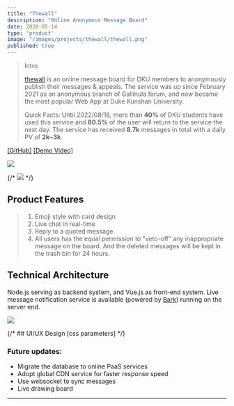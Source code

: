 ```yaml
---
title: "Thewall"
description: "Online Anonymous Message Board"
date: 2020-05-14
type: 'product'
image: "/images/projects/thewall/thewall.png"
published: true
---
```

> Intro
>
> [thewall](https://dku-gallinula.github.io/services/thewall/) is an online message board for DKU members to anonymously publish their messages & appeals. The service was up since February 2021 as an anonymous branch of Gallinula forum, and now became the most popular Web App at Duke Kunshan University.
> 
> Quick Facts: Until 2022/08/18, more than **40%** of DKU students have used this service and **80.5%** of the user will return to the service the next day. The service has received **8.7k** messages in total with a daily PV of **2k~3k**.


[[GitHub]](https://github.com/junkaiman/thewall_frontend) [[Demo Video]](https://youtu.be/6hJkCm7iWx4)

![](/images/projects/thewall/thewall.png)

{/* ![](/images/projects/gallinula/thewall.jpeg) */}

## Product Features
> 1. Emoji style with card design
> 2. Live chat in real-time
> 3. Reply to a quoted message
> 4. All users has the equal permission to "veto-off" any inappropriate message on the board. And the deleted messages will be kept in the trash bin for 24 hours.


## Technical Architecture
Node.js serving as backend system, and Vue.js as front-end system. Live message notification service is available (powered by [Bark](https://github.com/Finb/Bark)) running on the server end.

![](/images/projects/thewall/tech-structure.png)

{/* ## UI/UX Design
[css parameters] */}

### Future updates:
- Migrate the database to online PaaS services
- Adopt global CDN service for faster response speed
- Use websocket to sync messages
- Live drawing board

---